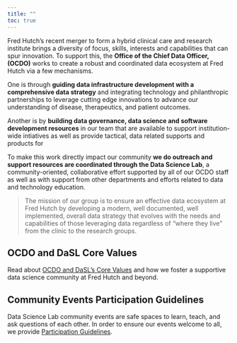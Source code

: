 ```yaml
---
title: ""
toc: true
---
```




Fred Hutch’s recent merger to form a hybrid clinical care and research institute brings a diversity of focus, skills, interests and capabilities that can spur innovation. To support this, the **Office of the Chief Data Officer, (OCDO)** works to create a robust and coordinated data ecosystem at Fred Hutch via a few mechanisms.

One is through **guiding data infrastructure development with a comprehensive data strategy** and integrating technology and philanthropic partnerships to leverage cutting edge innovations to advance our understanding of disease, therapeutics, and patient outcomes.  

Another is by **building data governance, data science and software development resources** in our team that are available to support institution-wide intiatives as well as provide tactical, data related supports and products for 

To make this work directly impact our community **we do outreach and support resources are coordinated through the Data Science Lab**, a community-oriented, collaborative effort supported by all of our OCDO staff as well as with support from other departments and efforts related to data and technology education.  


>The mission of our group is to ensure an effective data ecosystem at Fred Hutch by developing a modern, well documented, well implemented, overall data strategy that evolves with the needs and capabilities of those leveraging data regardless of “where they live” from the clinic to the research groups.



## OCDO and DaSL Core Values
Read about [OCDO and DaSL's Core Values](pages/values.qmd) and how we foster a supportive data science community at Fred Hutch and beyond.

## Community Events Participation Guidelines
Data Science Lab community events are safe spaces to learn, teach, and ask questions of each other. In order to ensure our events welcome to all, we provide [Participation Guidelines](pages/participation.qmd).



